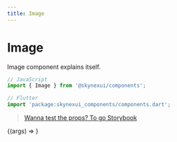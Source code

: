 ```yaml
---
title: Image
---
```




# Image

Image component explains itself.

```js
// JavaScript
import { Image } from '@skynexui/components';
```
```js
// Flutter
import 'package:skynexui_components/components.dart';
```
> [Wanna test the props? To go Storybook](https://storybook.skynexui.dev/?path=/docs/components-image--image-component)

<ArgsTable of={Image} />

<Canvas>
  <Story
    name="Image Component"
    args={{ ...Image.defaultProps, src: 'https://via.placeholder.com/300x300' }}
  >
    {(args) => <Image {...args} />}
  </Story>
</Canvas>
      